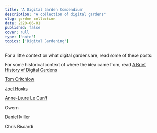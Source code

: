 ```yaml
---
title: 'A Digital Garden Compendium'
description: "A collection of digital gardens"
slug: garden-collection
date: 2020-06-01
published: false
cover: null
type: ['note']
topics: ['Digital Gardening']
---
```


For a little context on what digital gardens are, read some of these posts:
<!-- 
<LinkCard to='' />
<LinkCard to='' />
<LinkCard to='' />
<LinkCard to='' /> -->

For some historical context of where the idea came from, read [A Brief History of Digital Gardens](/garden-history)

<a href="https://tomcritchlow.com/wiki/">Tom Critchlow</a>

<ImageFrame src="tom1.png" />

<ImageFrame src="tom2.png" />


[Joel Hooks]()



[Anne-Laure Le Cunff]()

Gwern

Daniel Miller

Chris Biscardi

